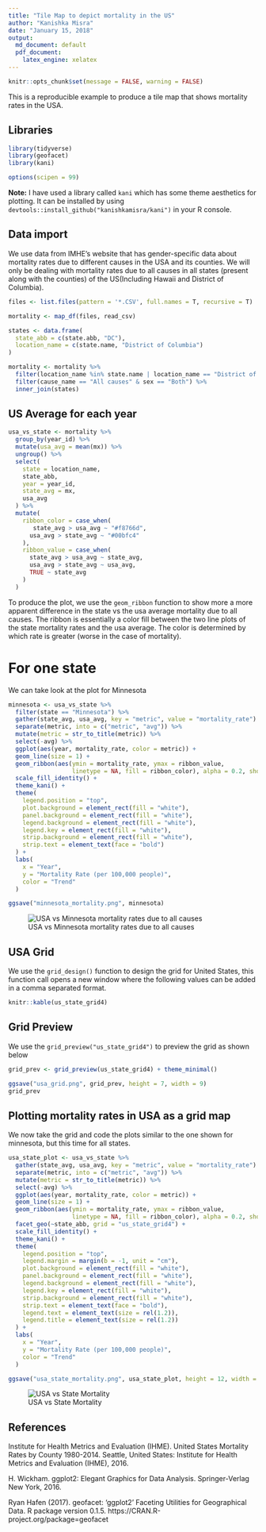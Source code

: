 ```yaml
---
title: "Tile Map to depict mortality in the US"
author: "Kanishka Misra"
date: "January 15, 2018"
output: 
  md_document: default
  pdf_document:
    latex_engine: xelatex
---
```


```r
knitr::opts_chunk$set(message = FALSE, warning = FALSE)
```

This is a reproducible example to produce a tile map that shows mortality rates in the USA.

## Libraries
```r
library(tidyverse)
library(geofacet)
library(kani)

options(scipen = 99)
```

**Note:** I have used a library called ```kani``` which has some theme aesthetics for plotting. It can be installed by using ```devtools::install_github("kanishkamisra/kani")``` in your R console.

## Data import

We use data from IMHE's website that has gender-specific data about mortality rates due to different causes in the USA and its counties. We will only be dealing with mortality rates due to all causes in all states (present along with the counties) of the US(Including Hawaii and District of Columbia). 

```r
files <- list.files(pattern = '*.CSV', full.names = T, recursive = T)

mortality <- map_df(files, read_csv)

states <- data.frame(
  state_abb = c(state.abb, "DC"),
  location_name = c(state.name, "District of Columbia")
)

mortality <- mortality %>%
  filter(location_name %in% state.name | location_name == "District of Columbia") %>%
  filter(cause_name == "All causes" & sex == "Both") %>%
  inner_join(states)
```

## US Average for each year

```r
usa_vs_state <- mortality %>%
  group_by(year_id) %>%
  mutate(usa_avg = mean(mx)) %>%
  ungroup() %>%
  select(
    state = location_name,
    state_abb,
    year = year_id,
    state_avg = mx,
    usa_avg
  ) %>%
  mutate(
    ribbon_color = case_when(
       state_avg > usa_avg ~ "#f8766d",
      usa_avg > state_avg ~ "#00bfc4"
    ),
    ribbon_value = case_when(
      state_avg > usa_avg ~ state_avg,
      usa_avg > state_avg ~ usa_avg,
      TRUE ~ state_avg
    )
  )
```

To produce the plot, we use the ```geom_ribbon``` function to show more a more apparent difference in the state vs the usa average mortality due to all causes. The ribbon is essentially a color fill between the two line plots of the state mortality rates and the usa average. The color is determined by which rate is greater (worse in the case of mortality).

# For one state

We can take look at the plot for Minnesota

```r
minnesota <- usa_vs_state %>%
  filter(state == "Minnesota") %>%
  gather(state_avg, usa_avg, key = "metric", value = "mortality_rate") %>%
  separate(metric, into = c("metric", "avg")) %>%
  mutate(metric = str_to_title(metric)) %>%
  select(-avg) %>%
  ggplot(aes(year, mortality_rate, color = metric)) +
  geom_line(size = 1) +
  geom_ribbon(aes(ymin = mortality_rate, ymax = ribbon_value,
                  linetype = NA, fill = ribbon_color), alpha = 0.2, show.legend = F) +
  scale_fill_identity() +
  theme_kani() +
  theme(
    legend.position = "top",
    plot.background = element_rect(fill = "white"),
    panel.background = element_rect(fill = "white"),
    legend.background = element_rect(fill = "white"),
    legend.key = element_rect(fill = "white"),
    strip.background = element_rect(fill = "white"),
    strip.text = element_text(face = "bold")
  ) +
  labs(
    x = "Year",
    y = "Mortality Rate (per 100,000 people)",
    color = "Trend"
  )

ggsave("minnesota_mortality.png", minnesota)
```
![USA vs Minnesota mortality rates due to all causes](minnesota_mortality.png)

## USA Grid

We use the ```grid_design()``` function to design the grid for United States, this function call opens a new window where the following values can be added in a comma separated format.

```r
knitr::kable(us_state_grid4)
```


## Grid Preview

We use the ```grid_preview("us_state_grid4")``` to preview the grid as shown below

```r
grid_prev <- grid_preview(us_state_grid4) + theme_minimal()

ggsave("usa_grid.png", grid_prev, height = 7, width = 9)
grid_prev
```

\newpage
## Plotting mortality rates in USA as a grid map

We now take the grid and code the plots similar to the one shown for minnesota, but this time for all states.

```r
usa_state_plot <- usa_vs_state %>%
  gather(state_avg, usa_avg, key = "metric", value = "mortality_rate") %>%
  separate(metric, into = c("metric", "avg")) %>%
  mutate(metric = str_to_title(metric)) %>%
  select(-avg) %>%
  ggplot(aes(year, mortality_rate, color = metric)) +
  geom_line(size = 1) +
  geom_ribbon(aes(ymin = mortality_rate, ymax = ribbon_value,
                  linetype = NA, fill = ribbon_color), alpha = 0.2, show.legend = F) +
  facet_geo(~state_abb, grid = "us_state_grid4") +
  scale_fill_identity() +
  theme_kani() +
  theme(
    legend.position = "top",
    legend.margin = margin(b = -1, unit = "cm"),
    plot.background = element_rect(fill = "white"),
    panel.background = element_rect(fill = "white"),
    legend.background = element_rect(fill = "white"),
    legend.key = element_rect(fill = "white"),
    strip.background = element_rect(fill = "white"),
    strip.text = element_text(face = "bold"),
    legend.text = element_text(size = rel(1.2)),
    legend.title = element_text(size = rel(1.2))
  ) +
  labs(
    x = "Year",
    y = "Mortality Rate (per 100,000 people)",
    color = "Trend"
  )

ggsave("usa_state_mortality.png", usa_state_plot, height = 12, width = 15)

```
![USA vs State Mortality](usa_state_mortality.png)

\newpage
## References

Institute for Health Metrics and Evaluation (IHME). United States Mortality Rates by County 1980-2014. Seattle,   United States: Institute for Health Metrics and Evaluation (IHME), 2016.

H. Wickham. ggplot2: Elegant Graphics for Data Analysis. Springer-Verlag New York, 2016.

Ryan Hafen (2017). geofacet: 'ggplot2' Faceting Utilities for Geographical Data. R package version
  0.1.5. https://CRAN.R-project.org/package=geofacet